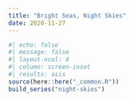 ```yaml
---
title: "Bright Seas, Night Skies"
date: 2020-11-27
---
```

  
```r
#| echo: false
#| message: false
#| layout-ncol: 4
#| column: screen-inset
#| results: asis
source(here::here("_common.R"))
build_series("night-skies")
```
